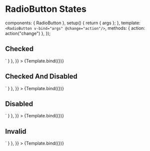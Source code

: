 
<Meta
  id="vue-radio-button--state"
  title="Vue.js Component/Radio Button/States"
  component={RadioButton}
  argTypes={argTypes}
/>

# RadioButton States

  components: { RadioButton },
  setup() {
    return { args };
  },
  template: `<RadioButton v-bind="args" @change="action"/>`,
  methods: { action: action("change") },
});

## Checked

<Canvas>
  <Story
    name="Checked"
    args={{ checked: true, value: "checked" }}
    parameters={{
      docs: { source: { code: `<RadioButton  :checked="true" :value="checked"/>` } },
    }}
  >
    {Template.bind({})}
  </Story>
</Canvas>

## Checked And Disabled

<Canvas>
  <Story
    name="Checked And Disabled"
    args={{ checked: true, disabled: true }}
    parameters={{
      docs: { source: { code: `<RadioButton  :checked="true" :disabled="true"/>` } },
    }}
  >
    {Template.bind({})}
  </Story>
</Canvas>

## Disabled

<Canvas>
  <Story
    name="Disabled"
    args={{ disabled: true }}
    parameters={{
      docs: { source: { code: `<RadioButton :disabled="true"/>` } },
    }}
  >
    {Template.bind({})}
  </Story>
</Canvas>

## Invalid

<Canvas>
  <Story
    name="Invalid"
    args={{ invalid: true }}
    parameters={{
      docs: { source: { code: `<RadioButton :invalid="true" />` } },
    }}
  >
    {Template.bind({})}
  </Story>
</Canvas>
